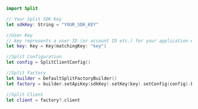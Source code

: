 ```swift title="Swift"
import Split

// Your Split SDK Key
let sdkKey: String = "YOUR_SDK_KEY"

//User Key
// key represents a user ID (or account ID etc.) for your application end user
let key: Key = Key(matchingKey: "key")

//Split Configuration
let config = SplitClientConfig()

//Split Factory
let builder = DefaultSplitFactoryBuilder()
let factory = builder.setApiKey(sdkKey).setKey(key).setConfig(config).build()

//Split Client
let client = factory?.client
```